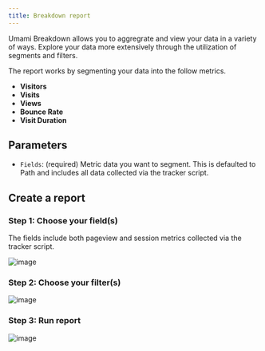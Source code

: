 ```yaml
---
title: Breakdown report
---
```


Umami Breakdown allows you to aggregrate and view your data in a variety of ways.
Explore your data more extensively through the utilization of segments and filters.

The report works by segmenting your data into the follow metrics.

- **Visitors**
- **Visits**
- **Views**
- **Bounce Rate**
- **Visit Duration**

## Parameters

- `Fields`: (required) Metric data you want to segment. This is defaulted to Path and includes all data collected via the tracker script.

## Create a report

### Step 1: Choose your field(s)

The fields include both pageview and session metrics collected via the tracker script.

![image](/images/docs/v3/breakdown-fields.png)

### Step 2: Choose your filter(s)

![image](/images/docs/v3/breakdown-filter.png)

### Step 3: Run report

![image](/images/docs/v3/breakdown-details.png)

